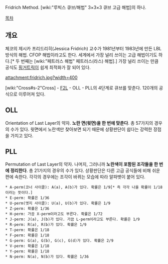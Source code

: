 Fridrich Method. [wiki:"루빅스 큐브/해법" 3×3×3 큐브 고급 해법]의 하나. 

[[목차]]
== 개요 ==
체코의 제시카 프리드리히(Jessica Fridrich) 교수가 1981년부터 1983년에 만든 LBL 방식의 해법. CFOP 해법이라고도 한다. 
세계에서 가장 널리 쓰이는 고급 해법이기도 하다.[* 두 번째는 [wiki:"페트러스 해법" 페트러스(라스) 해법].] 가장 널리 쓰이는 만큼 공식도 [[핑거트릭]]이 쉽게 최적화가 잘 되어 있다. 

attachment:fridrich.jpg?width=400

[wiki:"Cross#s-2"Cross] - [[F2L]] - OLL - PLL의 4단계로 큐브를 맞춘다. 120개의 공식으로 이루어져 있다. 

== OLL == 
Orientation of Last Layer의 약자. '''노란 면(윗면)을 한 번에 맞춘다'''. 총 57가지의 경우의 수가 있다. 윗면에서 노란색만 찾아보면 되기 때문에 상황판단이 쉽다는 강력한 장점을 가지고 있다. 

== PLL ==
Permutation of Last Layer의 약자. 나머지, 그러니까 '''노란색이 포함된 조각들을 한 번에 정리한다'''. 총 21가지의 경우의 수가 있다. 상황판단은 다른 고급 공식들에 비해 쉬운 편에 속한다. 
각각의 경우에는 조각이 바뀌는 모습에 따라 알파벳이 붙어 있다. 

 * A-perm(코너 사이클): A(a), A(b)가 있다. 확률은 1/9[* 즉 각각 나올 확률이 1/18이라는 뜻이다.]
 * E-perm: 확률은 1/36
 * U-perm(엣지 사이클): U(a), U(b)가 있다. 확률은 1/9
 * Z-perm: 확률은 1/36
 * H-perm: 가끔 X-perm이라고도 부른다. 확률은 1/72
 * J-perm: J(a), J(b)가 있다. 가끔 L-perm이라고도 부른다. 확률은 1/9
 * R-perm: R(a), R(b)가 있다. 확률은 1/9
 * T-perm: 확률은 1/18
 * F-perm: 확률은 1/18
 * G-perm: G(a), G(b), G(c), G(d)가 있다. 확률은 2/9
 * V-perm: 확률은 1/18
 * Y-perm: 확률은 1/18
 * N-perm: N(a), N(b)가 있다. 확률은 1/36
